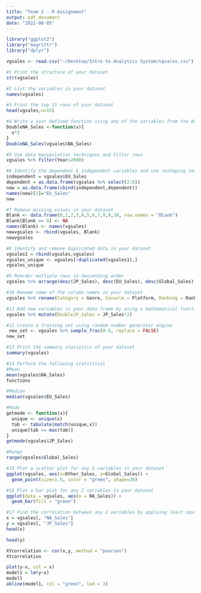 ```yaml
---
title: "Team 2 - R Assignment"
output: pdf_document
date: "2022-08-05"
---
```


```r
library("ggplot2")
library("magrittr")
library("dplyr")
```
```r
vgsales <- read.csv("~/Desktop/Intro to Analytics System/vgsales.csv")
```

```r
#1 Print the structure of your dataset
str(vgsales)
```

```r
#2 List the variables in your dataset
names(vgsales)
```

```r
#3 Print the top 15 rows of your dataset
head(vgsales,n=15)
```

```r
#4 Write a user defined function using any of the variables from the data set
DoubleNA_Sales <-function(x){
  x*2
}
DoubleNA_Sales(vgsales$NA_Sales)
```

```r
#5 Use data manipulation techniques and Filter rows
vgsales %>% filter(Year>2000)
```

```r
#6 Identify the dependent & independent variables and use reshaping techniques
independent = vgsales$EU_Sales
dependent = as.data.frame(vgsales %>% select(2:6))
new = as.data.frame(cbind(independent,dependent))
names(new)[1]="EU_Sales"
new
```

```r
#7 Remove missing values in your dataset
Blank <- data.frame(0,1,2,3,4,5,6,7,8,9,10, row.names = "Blank")
Blank[Blank == 0] <- NA
names(Blank) <- names(vgsales)
newvgsales <- rbind(vgsales, Blank)
newvgsales
```

```r
#8 Identify and remove duplicated data in your dataset
vgsales1 = rbind(vgsales,vgsales)
vgsales_unique <- vgsales[!duplicated(vgsales1),]
vgsales_unique
```

```r
#9 Reorder mutliple rows in descending order
vgsales %>% arrange(desc(JP_Sales), desc(EU_Sales), desc(Global_Sales) )
```

```r
#10 Rename some of the column names in your dataset
vgsales %>% rename(Category = Genre, Console = Platform, Ranking = Rank)
```

```r
#11 Add new variables in your data frame by using a mathematical function
vgsales %>% mutate(DoubleJP_Sales = JP_Sales*2)
```

```r
#12 Create a training set using random number generator engine
 new_set <- vgsales %>% sample_frac(0.6, replace = FALSE)
new_set
```

```r
#13 Print the summary statistics of your dataset
summary(vgsales)
```

```r
#14 Perform the following statistical
#Mean
mean(vgsales$NA_Sales)
functions
```
```r
#Median
median(vgsales$EU_Sales)
```
```r
#Mode
getmode <- function(x){
  unique <- unique(x)
  tab <- tabulate(match(unique,x))
  unique[tab == max(tab)]
}
getmode(vgsales$JP_Sales)
```

```r
#Range
range(vgsales$Global_Sales)
```

```r
#15 Plot a scatter plot for any 2 variables in your dataset
ggplot(vgsales, aes(x=Other_Sales, y=Global_Sales)) +
  geom_point(size=1.5, color = "green", shape=20)
```


```r
#16 Plot a bar plot for any 2 variables in your dataset
ggplot(data = vgsales, aes(x = NA_Sales)) +
  geom_bar(fill = "green")
```

```r
#17 Find the correlation between any 2 variables by applying least square linear regression model
x = vgsales[, "NA_Sales"]
y = vgsales[, "JP_Sales"]
head(x)
```

```r
head(y)
```

```r
XYcorrelation <- cor(x,y, method = "pearson")
XYcorrelation
```

```r
plot(y~x, col = x)
model1 = lm(y~x)
model1
abline(model1, col = "green", lwd = 3)
```

